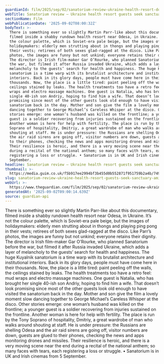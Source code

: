 ```yaml
---
guardianId: film/2025/sep/02/sanatorium-review-ukraine-health-resort-documentary
webTitle: Sanatorium review – Ukraine health resort guests seek sanctuary amid shelling
sectionName: Film
webPublicationDate: '2025-09-02T08:00:32Z'
bodyText: >-
  There is something ever so slightly Martin Parr-like about this documentary,
  filmed inside a shabby rundown health resort near Odesa, in Ukraine. It’s not
  the colour palette, which is Soviet-era pale beige, but the images of
  holidaymakers: elderly men strutting about in thongs and playing ping pong in
  their vests; retirees of both sexes glad-ragged at the disco. Like Parr’s
  photos, the images are funny but not unkind; everyone retains their dignity.
  The director is Irish film-maker Gar O’Rourke, who planned Sanatorium before
  the war, but filmed it after Russia invaded Ukraine, which adds a layer of
  melancholy to the guests’ search for health and happiness. The huge Kuyalnik
  sanatorium is a time warp with its brutalist architecture and institutional
  interiors. Back in its glory days, people must have come here in their
  thousands. Now, the place is a little tired: paint peeling off the walls, the
  ceilings stained by leaks. The health treatments too have a retro feel: mud
  wraps and electro massage machines. One guest is Natalia, who has brought her
  single 40-ish son Andriy, hoping to find him a wife. That doesn’t look
  promising since most of the other guests look old enough to have visited the
  sanatorium back in the day. Mother and son give the film a lovely moment slow
  dancing together to George Michael’s Careless Whisper at the disco. Other
  stories emerge: one woman’s husband was killed on the frontline; a younger
  guest is a soldier recovering from injuries sustained on the frontline.
  Another woman is here for help with fertility. The place is run by the Tony
  Soprano of hospitality, Dmitriy, a great wardrobe of man who walks around
  shouting at staff. He is under pressure: the Russians are shelling Odesa and
  the air raid sirens are going off, visitor numbers are down, guests are glued
  to their phones, checking the news and apps monitoring drones and missiles.
  Their resilience is heroic, and there is a very moving scene near the end
  during a recital of the national anthem; so many faces with tears, each
  registering a loss or struggle. • Sanatorium is in UK and Irish cinemas from 5
  September.
headline: Sanatorium review – Ukraine health resort guests seek sanctuary amid shelling
thumbnail: >-
  https://media.guim.co.uk/f5b917ee2994bf3b455d0b552871f951759b2a4b/749_141_995_796/500.jpg
slug: sanatorium-review-ukraine-health-resort-guests-seek-sanctuary-amid-shelling
webUrl: >-
  https://www.theguardian.com/film/2025/sep/02/sanatorium-review-ukraine-health-resort-documentary
generatedAt: '2025-09-02T09:00:14.639Z'
source: guardian-api
---
```

There is something ever so slightly Martin Parr-like about this documentary, filmed inside a shabby rundown health resort near Odesa, in Ukraine. It’s not the colour palette, which is Soviet-era pale beige, but the images of holidaymakers: elderly men strutting about in thongs and playing ping pong in their vests; retirees of both sexes glad-ragged at the disco. Like Parr’s photos, the images are funny but not unkind; everyone retains their dignity. The director is Irish film-maker Gar O’Rourke, who planned Sanatorium before the war, but filmed it after Russia invaded Ukraine, which adds a layer of melancholy to the guests’ search for health and happiness. The huge Kuyalnik sanatorium is a time warp with its brutalist architecture and institutional interiors. Back in its glory days, people must have come here in their thousands. Now, the place is a little tired: paint peeling off the walls, the ceilings stained by leaks. The health treatments too have a retro feel: mud wraps and electro massage machines. One guest is Natalia, who has brought her single 40-ish son Andriy, hoping to find him a wife. That doesn’t look promising since most of the other guests look old enough to have visited the sanatorium back in the day. Mother and son give the film a lovely moment slow dancing together to George Michael’s Careless Whisper at the disco. Other stories emerge: one woman’s husband was killed on the frontline; a younger guest is a soldier recovering from injuries sustained on the frontline. Another woman is here for help with fertility. The place is run by the Tony Soprano of hospitality, Dmitriy, a great wardrobe of man who walks around shouting at staff. He is under pressure: the Russians are shelling Odesa and the air raid sirens are going off, visitor numbers are down, guests are glued to their phones, checking the news and apps monitoring drones and missiles. Their resilience is heroic, and there is a very moving scene near the end during a recital of the national anthem; so many faces with tears, each registering a loss or struggle. • Sanatorium is in UK and Irish cinemas from 5 September.
